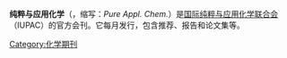 {{unreferenced|time=2018-03-06T09:23:21+00:00}}
{{Infobox Journal
| cover	=	<!--  Commented out: [[Image:Pure_Appl._Chem._cover.jpg|100px]] -->
|
| discipline	=	[[化学|化学]]
| abbreviation	=	Pure Appl. Chem
| website	=	http://www.iupac.org/publications/pac/
| publisher	=	[[国际纯粹与应用化学联合会|IUPAC]]
| country	=	国际性
| history	=	
| impact = 2.492
| impact-year = 2014
| ISSN	=	1365-3075
}}
'''纯粹与应用化学'''（{{lang-en|''Pure and Applied Chemistry''}}，缩写：''Pure Appl. Chem.''）是[[国际纯粹与应用化学联合会|国际纯粹与应用化学联合会]]（IUPAC）的官方会刊。它每月发行，包含推荐、报告和论文集等。

{{chem-journal-stub}}

{{DEFAULTSORT:Pure And Applied Chemistry}}
[[Category:化学期刊|Category:化学期刊]]